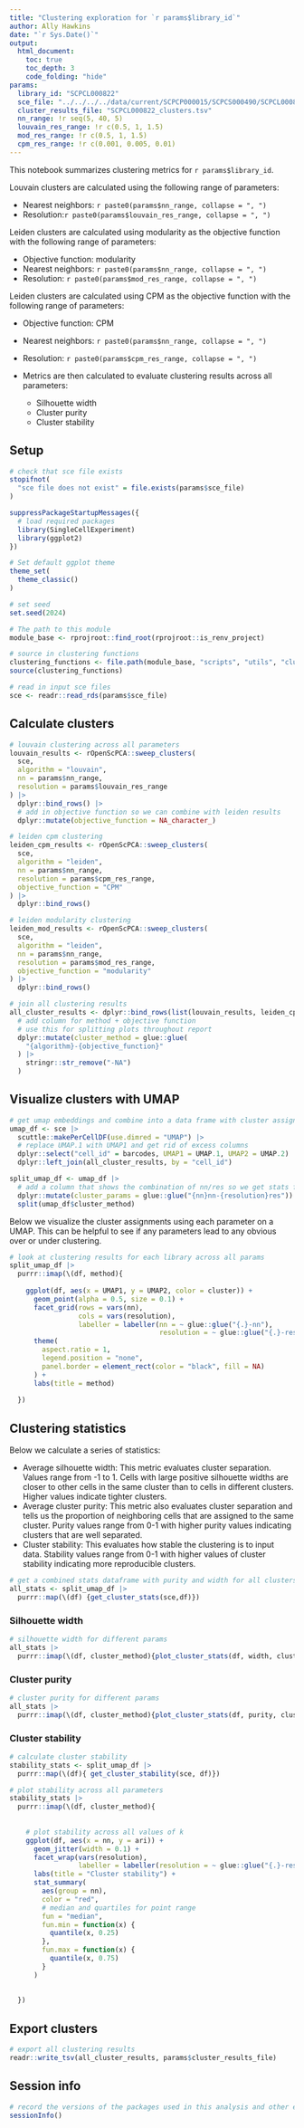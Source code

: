```yaml
---
title: "Clustering exploration for `r params$library_id`"
author: Ally Hawkins
date: "`r Sys.Date()`"
output:
  html_document:
    toc: true
    toc_depth: 3
    code_folding: "hide"
params:
  library_id: "SCPCL000822"
  sce_file: "../../../../data/current/SCPCP000015/SCPCS000490/SCPCL000822_processed.rds"
  cluster_results_file: "SCPCL000822_clusters.tsv"
  nn_range: !r seq(5, 40, 5)
  louvain_res_range: !r c(0.5, 1, 1.5)
  mod_res_range: !r c(0.5, 1, 1.5)
  cpm_res_range: !r c(0.001, 0.005, 0.01)
---
```


This notebook summarizes clustering metrics for `r params$library_id`.

Louvain clusters are calculated using the following range of parameters: 

- Nearest neighbors: `r paste0(params$nn_range, collapse = ", ")`
- Resolution:`r paste0(params$louvain_res_range, collapse = ", ")`

Leiden clusters are calculated using modularity as the objective function with the following range of parameters: 

- Objective function: modularity 
- Nearest neighbors: `r paste0(params$nn_range, collapse = ", ")`
- Resolution: `r paste0(params$mod_res_range, collapse = ", ")`

Leiden clusters are calculated using CPM as the objective function with the following range of parameters: 

- Objective function: CPM 
- Nearest neighbors: `r paste0(params$nn_range, collapse = ", ")`
- Resolution: `r paste0(params$cpm_res_range, collapse = ", ")`

- Metrics are then calculated to evaluate clustering results across all parameters: 
  - Silhouette width 
  - Cluster purity 
  - Cluster stability 

## Setup

```r
# check that sce file exists
stopifnot(
  "sce file does not exist" = file.exists(params$sce_file)
)
```


```r
suppressPackageStartupMessages({
  # load required packages
  library(SingleCellExperiment)
  library(ggplot2)
})

# Set default ggplot theme
theme_set(
  theme_classic()
)

# set seed
set.seed(2024)
```


```r
# The path to this module
module_base <- rprojroot::find_root(rprojroot::is_renv_project)

# source in clustering functions
clustering_functions <- file.path(module_base, "scripts", "utils", "clustering-functions.R")
source(clustering_functions)
```


```r
# read in input sce files
sce <- readr::read_rds(params$sce_file)
```


## Calculate clusters


```r
# louvain clustering across all parameters 
louvain_results <- rOpenScPCA::sweep_clusters(
  sce,
  algorithm = "louvain",
  nn = params$nn_range,
  resolution = params$louvain_res_range
) |> 
  dplyr::bind_rows() |> 
  # add in objective function so we can combine with leiden results
  dplyr::mutate(objective_function = NA_character_)

# leiden cpm clustering
leiden_cpm_results <- rOpenScPCA::sweep_clusters(
  sce,
  algorithm = "leiden",
  nn = params$nn_range,
  resolution = params$cpm_res_range,
  objective_function = "CPM"
) |> 
  dplyr::bind_rows()

# leiden modularity clustering
leiden_mod_results <- rOpenScPCA::sweep_clusters(
  sce,
  algorithm = "leiden",
  nn = params$nn_range,
  resolution = params$mod_res_range,
  objective_function = "modularity"
) |> 
  dplyr::bind_rows()
```


```r
# join all clustering results 
all_cluster_results <- dplyr::bind_rows(list(louvain_results, leiden_cpm_results, leiden_mod_results)) |> 
  # add column for method + objective function 
  # use this for splitting plots throughout report
  dplyr::mutate(cluster_method = glue::glue(
    "{algorithm}-{objective_function}"
  ) |> 
    stringr::str_remove("-NA")
  )
```


## Visualize clusters with UMAP

```r
# get umap embeddings and combine into a data frame with cluster assignments
umap_df <- sce |>
  scuttle::makePerCellDF(use.dimred = "UMAP") |>
  # replace UMAP.1 with UMAP1 and get rid of excess columns
  dplyr::select("cell_id" = barcodes, UMAP1 = UMAP.1, UMAP2 = UMAP.2) |>
  dplyr::left_join(all_cluster_results, by = "cell_id")

split_umap_df <- umap_df |> 
  # add a column that shows the combination of nn/res so we get stats for each unique combo of params 
  dplyr::mutate(cluster_params = glue::glue("{nn}nn-{resolution}res")) |> 
  split(umap_df$cluster_method)
```


Below we visualize the cluster assignments using each parameter on a UMAP. 
This can be helpful to see if any parameters lead to any obvious over or under clustering. 

```r
# look at clustering results for each library across all params
split_umap_df |> 
  purrr::imap(\(df, method){
    
    ggplot(df, aes(x = UMAP1, y = UMAP2, color = cluster)) +
      geom_point(alpha = 0.5, size = 0.1) +
      facet_grid(rows = vars(nn),
                 cols = vars(resolution),
                 labeller = labeller(nn = ~ glue::glue("{.}-nn"),
                                     resolution = ~ glue::glue("{.}-res"))) +
      theme(
        aspect.ratio = 1,
        legend.position = "none", 
        panel.border = element_rect(color = "black", fill = NA)
      ) +
      labs(title = method)
    
  })
```


## Clustering statistics 

Below we calculate a series of statistics: 

- Average silhouette width: This metric evaluates cluster separation. 
Values range from -1 to 1.
Cells with large positive silhouette widths are closer to other cells in the same cluster than to cells in different clusters. 
Higher values indicate tighter clusters.
- Average cluster purity: This metric also evaluates cluster separation and tells us the proportion of neighboring cells that are assigned to the same cluster. 
Purity values range from 0-1 with higher purity values indicating clusters that are well separated. 
- Cluster stability: This evaluates how stable the clustering is to input data. 
Stability values range from 0-1 with higher values of cluster stability indicating more reproducible clusters. 

```r
# get a combined stats dataframe with purity and width for all clusters
all_stats <- split_umap_df |> 
  purrr::map(\(df) {get_cluster_stats(sce,df)})
```

### Silhouette width

```r
# silhouette width for different params
all_stats |> 
  purrr::imap(\(df, cluster_method){plot_cluster_stats(df, width, cluster_method)})
```

### Cluster purity 

```r
# cluster purity for different params
all_stats |> 
  purrr::imap(\(df, cluster_method){plot_cluster_stats(df, purity, cluster_method)})
```

### Cluster stability 

```r
# calculate cluster stability
stability_stats <- split_umap_df |> 
  purrr::map(\(df){ get_cluster_stability(sce, df)})
```


```r
# plot stability across all parameters
stability_stats |> 
  purrr::imap(\(df, cluster_method){
    
    
    # plot stability across all values of k
    ggplot(df, aes(x = nn, y = ari)) +
      geom_jitter(width = 0.1) +
      facet_wrap(vars(resolution),
                 labeller = labeller(resolution = ~ glue::glue("{.}-res"))) +
      labs(title = "Cluster stability") +
      stat_summary(
        aes(group = nn),
        color = "red",
        # median and quartiles for point range
        fun = "median",
        fun.min = function(x) {
          quantile(x, 0.25)
        },
        fun.max = function(x) {
          quantile(x, 0.75)
        }
      )
    
    
  })
```

## Export clusters 

```r
# export all clustering results
readr::write_tsv(all_cluster_results, params$cluster_results_file)
```


## Session info 

```r
# record the versions of the packages used in this analysis and other environment information
sessionInfo()
```


